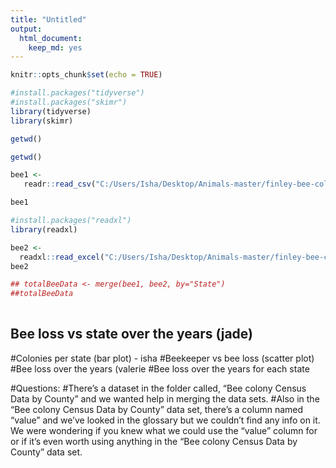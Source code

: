 ---
title: "Untitled"
output: 
  html_document: 
    keep_md: yes
---

```{r setup, include=FALSE}
knitr::opts_chunk$set(echo = TRUE)
```
```{r}
#install.packages("tidyverse")
#install.packages("skimr")
library(tidyverse)
library(skimr)
```
```{r}
getwd()
```
```{r}
getwd()
```


```{r}
bee1 <- 
   readr::read_csv("C:/Users/Isha/Desktop/Animals-master/finley-bee-colony-statistical-data-from-1987-2017/Bee Colony Survey Data by State.csv")

bee1
```
```{r}
#install.packages("readxl")
library(readxl)
```

```{r}
bee2 <- 
  readxl::read_excel("C:/Users/Isha/Desktop/Animals-master/finley-bee-colony-statistical-data-from-1987-2017/Bee Colony Loss.xlsx")
bee2
```

```{r}
## totalBeeData <- merge(bee1, bee2, by="State")
##totalBeeData
  
```

## Bee loss vs state over the years  (jade) 
#Colonies per state  (bar plot) - isha 
#Beekeeper vs bee loss  (scatter plot) 
#Bee loss over the years (valerie 
#Bee loss over the years for each state


#Questions:
#There's a dataset in the folder called, "Bee colony Census Data by County"  and we wanted help in merging the data sets. 
#Also in the "Bee colony Census Data by County" data set, there's a column named "value" and we've looked in the glossary but we couldn't find any info on it. We were wondering if you knew what we could use the "value" column for or if it's even worth using anything in the "Bee colony Census Data by County" data set. 


